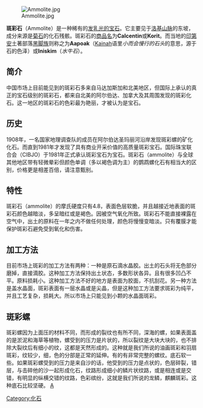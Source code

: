 {{unreferenced|time=2015-01-07T10:07:18+00:00}}
[[File:Ammolite.jpg|thumb]]

'''斑彩石'''（Ammolite）是一种稀有的[[乳光|发乳光的]][[宝石|宝石]]。它主要见于[[洛基山脉|洛基山脉]]的东坡，成分来源是[[菊石|菊石]]的化石残骸。斑彩石的[[商品名|商品名]]为'''Calcentin'''或'''Korit'''。而当地的[[印第安|印第安]]土著部落[[黑脚族|黑脚族]]则称之为'''Aapoak'''（[[血液_(种族)|Kainah]]语里''小而会慢行的石头''的意思，源于石的色泽）或'''Iniskim'''（''水牛石''）。

== 简介 ==
中国市场上目前能见到的斑彩石多来自马达加斯加和北美地区，但国际上承认的真正的宝石级别的斑彩石，都来自北美的阿尔伯达、加拿大及其周围发现的斑彩化石。这一地区的斑彩石的色彩最为艳丽，才被认为是宝石。
==历史==
1908年，一名国家地理调查队的成员在阿尔伯达圣玛丽河沿岸发现斑彩螺的矿化化石。而直到1981年才发现了具有商业开采价值的高质量斑彩宝石。国际珠宝联合会（CIBJO）于1981年正式承认斑彩宝石为宝石。斑彩石（ammolite）与全球其他地区带有轻微晕彩但颜色单调（多以褐色调为主）的鹦鹉螺化石有相当大的区别，价格更是相差百倍，请注意甄别。

== 特性 ==
斑彩石（ammolite）的摩氏硬度只有4.8，表面色层软脆，并且越接近地表面的斑彩石颜色越暗淡，多呈暗红或是褐色。因被空气氧化所致。斑彩石不能直接裸露在空气中，出土的原料在一年之内不做任何处理，颜色将慢慢变暗淡。只有覆膜才能保护斑彩石避免受到氧化和伤害。

== 加工方法 ==
目前市场上斑彩的加工方法有两种：一种是原石滴水晶胶。出土的石头将无色部分磨掉，直接滴胶。这种加工方法保持出土状态，多数形状各异。且有很多凹凸不平。原料损耗小。这种加工方法不好的地方是表面为胶面，不抗刮花。另一种方法是盖水晶面，斑彩表面有一层水晶或是尖晶，但是这种加工方法要求斑彩为纯平，并且工艺复杂，损耗大。所以市场上只能见到小颗的水晶面斑彩。

== 斑彩螺 ==
{{Commonscat|Ammolite}}
斑彩螺因为上面压的材料不同，而形成的裂纹也有所不同，深海的螺，如果表面盖的是淤泥和海草等植物，螺受到的压力是片状的，所以裂纹是大块大块的，也不排除大裂纹后有细小的纹，这都是天然形成的。这种就是我们所说的油画斑彩和羽扇斑彩，纹较少，细，色的分部是正常的延伸。有的有非常完整的螺纹。底石软一些。如果斑彩螺受到的压力是来自沙的话，他受到的压力是点状的，色层碎裂，错层，与击碎他的沙一起形成化石，纹路形成细小的鳞片状纹路，或是相连或是交错，有明显的纵横交错的纹路，色彩缤纷，这就是我们所说的龙鳞，麒麟斑彩。这种底石比较坚硬。
{{珠寶材料}}
[[category:宝石|A]]
[[Category:化石|Category:化石]]